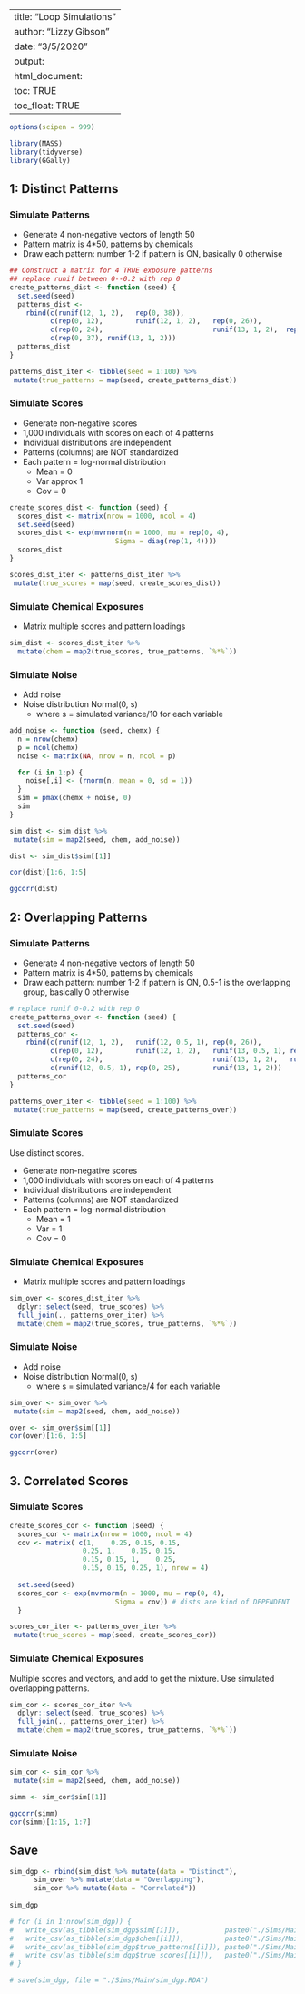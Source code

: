 
---
title: "Loop Simulations"
author: "Lizzy Gibson"
date: "3/5/2020"
output: 
  html_document:
    toc: TRUE
    toc_float: TRUE
---

```r
options(scipen = 999)

library(MASS)
library(tidyverse)
library(GGally)
```

## 1: Distinct Patterns

### Simulate Patterns

* Generate 4 non-negative vectors of length 50
* Pattern matrix is 4*50, patterns by chemicals
* Draw each pattern: number 1-2 if pattern is ON, basically 0 otherwise

```r
## Construct a matrix for 4 TRUE exposure patterns
## replace runif between 0--0.2 with rep 0
create_patterns_dist <- function (seed) {
  set.seed(seed)
  patterns_dist <- 
    rbind(c(runif(12, 1, 2),   rep(0, 38)),
          c(rep(0, 12),        runif(12, 1, 2),   rep(0, 26)),
          c(rep(0, 24),                           runif(13, 1, 2),  rep(0, 13)),
          c(rep(0, 37), runif(13, 1, 2)))
  patterns_dist
}

patterns_dist_iter <- tibble(seed = 1:100) %>% 
 mutate(true_patterns = map(seed, create_patterns_dist))
```

### Simulate Scores

* Generate non-negative scores
* 1,000 individuals with scores on each of 4 patterns
* Individual distributions are independent
* Patterns (columns) are NOT standardized
* Each pattern = log-normal distribution 
    * Mean = 0
    * Var approx 1
    * Cov = 0
   
```r
create_scores_dist <- function (seed) {
  scores_dist <- matrix(nrow = 1000, ncol = 4)
  set.seed(seed)
  scores_dist <- exp(mvrnorm(n = 1000, mu = rep(0, 4),
                          Sigma = diag(rep(1, 4))))
  scores_dist
}

scores_dist_iter <- patterns_dist_iter %>% 
 mutate(true_scores = map(seed, create_scores_dist))
```

### Simulate Chemical Exposures

* Matrix multiple scores and pattern loadings

```r
sim_dist <- scores_dist_iter %>% 
  mutate(chem = map2(true_scores, true_patterns, `%*%`))
```

### Simulate Noise

* Add noise
* Noise distribution Normal(0, s)
    * where s = simulated variance/10 for each variable
    
```r
add_noise <- function (seed, chemx) {
  n = nrow(chemx)
  p = ncol(chemx)
  noise <- matrix(NA, nrow = n, ncol = p)

  for (i in 1:p) {
    noise[,i] <- (rnorm(n, mean = 0, sd = 1))
  }
  sim = pmax(chemx + noise, 0)
  sim
}

sim_dist <- sim_dist %>% 
 mutate(sim = map2(seed, chem, add_noise))
```  

```r
dist <- sim_dist$sim[[1]]

cor(dist)[1:6, 1:5]

ggcorr(dist)
```


## 2: Overlapping Patterns

### Simulate Patterns

* Generate 4 non-negative vectors of length 50
* Pattern matrix is 4*50, patterns by chemicals
* Draw each pattern: number 1-2 if pattern is ON, 0.5-1 is the overlapping group, basically 0 otherwise
```r
# replace runif 0-0.2 with rep 0
create_patterns_over <- function (seed) {
  set.seed(seed)
  patterns_cor <-
    rbind(c(runif(12, 1, 2),   runif(12, 0.5, 1), rep(0, 26)),
          c(rep(0, 12),        runif(12, 1, 2),   runif(13, 0.5, 1), rep(0, 13)),
          c(rep(0, 24),                           runif(13, 1, 2),   runif(13, 0.5, 1)),
          c(runif(12, 0.5, 1), rep(0, 25),        runif(13, 1, 2)))
  patterns_cor
}

patterns_over_iter <- tibble(seed = 1:100) %>% 
 mutate(true_patterns = map(seed, create_patterns_over))
```

### Simulate Scores

Use distinct scores.

* Generate non-negative scores
* 1,000 individuals with scores on each of 4 patterns
* Individual distributions are independent
* Patterns (columns) are NOT standardized
* Each pattern = log-normal distribution 
    * Mean = 1
    * Var = 1
    * Cov = 0

### Simulate Chemical Exposures

* Matrix multiple scores and pattern loadings

```r
sim_over <- scores_dist_iter %>% 
  dplyr::select(seed, true_scores) %>% 
  full_join(., patterns_over_iter) %>% 
  mutate(chem = map2(true_scores, true_patterns, `%*%`))
```

### Simulate Noise

* Add noise
* Noise distribution Normal(0, s)
    * where s = simulated variance/4 for each variable
    
```r
sim_over <- sim_over %>% 
 mutate(sim = map2(seed, chem, add_noise))
```  

```r
over <- sim_over$sim[[1]]
cor(over)[1:6, 1:5]

ggcorr(over)
```

## 3. Correlated Scores

### Simulate Scores

```r
create_scores_cor <- function (seed) {
  scores_cor <- matrix(nrow = 1000, ncol = 4)
  cov <- matrix( c(1,    0.25, 0.15, 0.15,
                  0.25, 1,    0.15, 0.15,
                  0.15, 0.15, 1,    0.25,
                  0.15, 0.15, 0.25, 1), nrow = 4)
  
  set.seed(seed)
  scores_cor <- exp(mvrnorm(n = 1000, mu = rep(0, 4), 
                          Sigma = cov)) # dists are kind of DEPENDENT
  }

scores_cor_iter <- patterns_over_iter %>% 
 mutate(true_scores = map(seed, create_scores_cor))
```

### Simulate Chemical Exposures

Multiple scores and vectors, and add to get the mixture. Use simulated overlapping patterns.

```r
sim_cor <- scores_cor_iter %>% 
  dplyr::select(seed, true_scores) %>% 
  full_join(., patterns_over_iter) %>% 
  mutate(chem = map2(true_scores, true_patterns, `%*%`))
```

### Simulate Noise

```r
sim_cor <- sim_cor %>% 
 mutate(sim = map2(seed, chem, add_noise))
```  

```r
simm <- sim_cor$sim[[1]]

ggcorr(simm)
cor(simm)[1:15, 1:7]
```

## Save

```r
sim_dgp <- rbind(sim_dist %>% mutate(data = "Distinct"),
      sim_over %>% mutate(data = "Overlapping"),
      sim_cor %>% mutate(data = "Correlated"))
  
sim_dgp

# for (i in 1:nrow(sim_dgp)) {
#   write_csv(as_tibble(sim_dgp$sim[[i]]),           paste0("./Sims/Main/sim_dgp_", i, ".csv"))
#   write_csv(as_tibble(sim_dgp$chem[[i]]),          paste0("./Sims/Main/chem_dgp_", i, ".csv"))
#   write_csv(as_tibble(sim_dgp$true_patterns[[i]]), paste0("./Sims/Main/patterns_dgp_", i, ".csv"))
#   write_csv(as_tibble(sim_dgp$true_scores[[i]]),   paste0("./Sims/Main/scores_dgp_", i, ".csv"))
# }

# save(sim_dgp, file = "./Sims/Main/sim_dgp.RDA")



```


